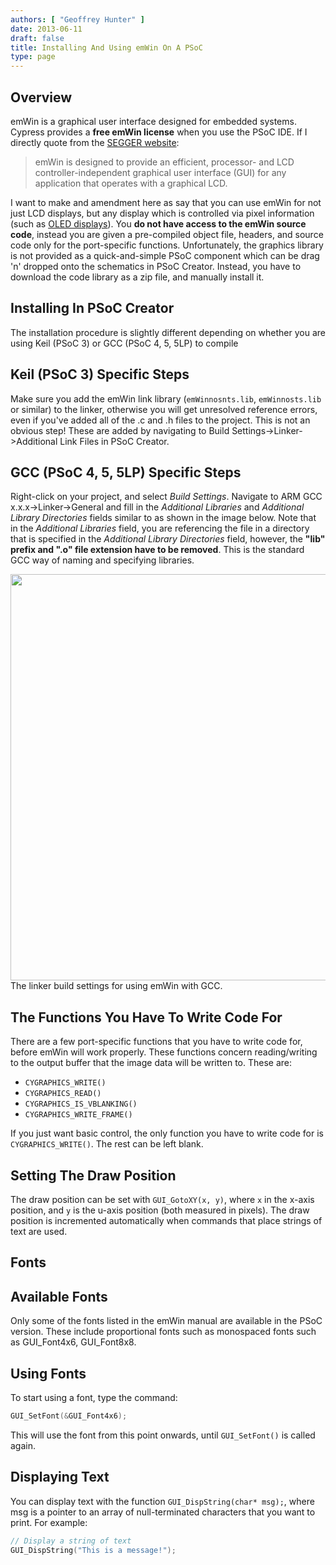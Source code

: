 ```yaml
---
authors: [ "Geoffrey Hunter" ]
date: 2013-06-11
draft: false
title: Installing And Using emWin On A PSoC
type: page
---
```



## Overview

emWin is a graphical user interface designed for embedded systems. Cypress provides a **free emWin license** when you use the PSoC IDE. If I directly quote from the [SEGGER website](http://www.segger.com/emwin.html):

<blockquote>emWin is designed to provide an efficient, processor- and LCD controller-independent graphical user interface (GUI) for any application that operates with a graphical LCD.</blockquote>

I want to make and amendment here as say that you can use emWin for not just LCD displays, but any display which is controlled via pixel information (such as [OLED displays](/electronics/components/oled-screens)). You **do not have access to the emWin source code**, instead you are given a pre-compiled object file, headers, and source code only for the port-specific functions. Unfortunately, the graphics library is not provided as a quick-and-simple PSoC component which can be drag 'n' dropped onto the schematics in PSoC Creator. Instead, you have to download the code library as a zip file, and manually install it.

## Installing In PSoC Creator

The installation procedure is slightly different depending on whether you are using Keil (PSoC 3) or GCC (PSoC 4, 5, 5LP) to compile

## Keil (PSoC 3) Specific Steps

Make sure you add the emWin link library (`emWinnosnts.lib`, `emWinnosts.lib` or similar) to the linker, otherwise you will get unresolved reference errors, even if you've added all of the .c and .h files to the project. This is not an obvious step! These are added by navigating to Build Settings->Linker->Additional Link Files in PSoC Creator.

## GCC (PSoC 4, 5, 5LP) Specific Steps

Right-click on your project, and select _Build Settings_. Navigate to ARM GCC x.x.x->Linker->General and fill in the _Additional Libraries_ and _Additional Library Directories_ fields similar to as shown in the image below. Note that in the _Additional Libraries_ field, you are referencing the file in a directory that is specified in the _Additional Library Directories_ field, however, the **"lib" prefix and ".o" file extension have to be removed**. This is the standard GCC way of naming and specifying libraries.


<Image src={linker_build_settings_emwin_psoc_5} width="650px">The linker build settings for using emWin with GCC.</Image>

## The Functions You Have To Write Code For

There are a few port-specific functions that you have to write code for, before emWin will work properly. These functions concern reading/writing to the output buffer that the image data will be written to. These are:

* `CYGRAPHICS_WRITE()`
* `CYGRAPHICS_READ()`
* `CYGRAPHICS_IS_VBLANKING()`
* `CYGRAPHICS_WRITE_FRAME()`

If you just want basic control, the only function you have to write code for is `CYGRAPHICS_WRITE()`. The rest can be left blank.

## Setting The Draw Position

The draw position can be set with `GUI_GotoXY(x, y)`, where `x` in the x-axis position, and `y` is the u-axis position (both measured in pixels). The draw position is incremented automatically when commands that place strings of text are used.

## Fonts

## Available Fonts

Only some of the fonts listed in the emWin manual are available in the PSoC version. These include proportional fonts such as  monospaced fonts such as GUI_Font4x6, GUI_Font8x8.

## Using Fonts

To start using a font, type the command:

```c
GUI_SetFont(&GUI_Font4x6);
```

This will use the font from this point onwards, until `GUI_SetFont()` is called again.

## Displaying Text

You can display text with the function `GUI_DispString(char* msg);`, where msg is a pointer to an array of null-terminated characters that you want to print. For example:
    
```c
// Display a string of text
GUI_DispString("This is a message!");
```
